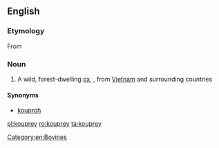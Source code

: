 ==English==

===Etymology===
From {{etyl|km|en}} {{term|គោព្រៃ|lang=km}}

===Noun===
{{wikipedia}}
{{en-noun}}

# A wild, forest-dwelling [[ox]], {{taxlink|Bos sauveli|species|noshow=1}}, from [[Vietnam]] and surrounding countries

====Synonyms====
* [[kouproh]]

[[Category:en:Bovines]]

[[pl:kouprey]]
[[ro:kouprey]]
[[ta:kouprey]]